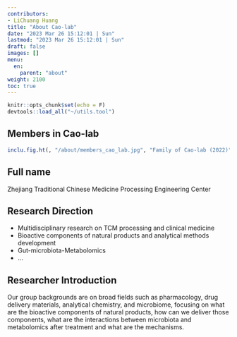 ```yaml
---
contributors:
- LiChuang Huang
title: "About Cao-lab"
date: "2023 Mar 26 15:12:01 | Sun"
lastmod: "2023 Mar 26 15:12:01 | Sun"
draft: false
images: []
menu:
  en:
    parent: "about"
weight: 2100
toc: true
---
```


```r
knitr::opts_chunk$set(echo = F)
devtools::load_all("~/utils.tool")
```

## Members in Cao-lab

```r
inclu.fig.ht(, "/about/members_cao_lab.jpg", "Family of Cao-lab (2022)")
```

## Full name

Zhejiang Traditional Chinese Medicine Processing Engineering Center

## Research Direction

- Multidisciplinary research on TCM processing and clinical medicine
- Bioactive components of natural products and analytical methods development
- Gut-microbiota-Metabolomics
- ...

## Researcher Introduction

Our group backgrounds are on broad fields such as pharmacology, drug delivery
materials, analytical chemistry, and microbiome, focusing on what are the
bioactive components of natural products, how can we deliver those components,
what are the interactions between microbiota and metabolomics after treatment
and what are the mechanisms.
